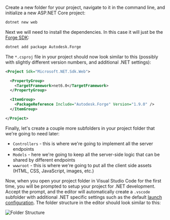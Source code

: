 Create a new folder for your project, navigate to it in the command line, and initialize a new
ASP.NET Core project:

```bash
dotnet new web
```

Next we will need to install the dependencies. In this case it will just be the
[Forge SDK](https://www.nuget.org/packages/Autodesk.Forge):

```bash
dotnet add package Autodesk.Forge
```

The `*.csproj` file in your project should now look similar to this (possibly with
slightly different version numbers, and additional .NET settings):

```xml
<Project Sdk="Microsoft.NET.Sdk.Web">

  <PropertyGroup>
    <TargetFramework>net6.0</TargetFramework>
  </PropertyGroup>

  <ItemGroup>
    <PackageReference Include="Autodesk.Forge" Version="1.9.0" />
  </ItemGroup>

</Project>

```

Finally, let's create a couple more subfolders in your project folder that we're going to need later:

- `Controllers` - this is where we're going to implement all the server endpoints
- `Models` - here we're going to keep all the server-side logic that can be shared by different endpoints
- `wwwroot` - this is where we're going to put all the client side assets (HTML, CSS, JavaScript, images, etc.)

Now, when you open your project folder in Visual Studio Code for the first time, you will be prompted
to setup your project for .NET development. Accept the prompt, and the editor will automatically create
a `.vscode` subfolder with additional .NET specific settings such as the default [launch configuration](https://code.visualstudio.com/docs/editor/debugging#_launch-configurations).
The folder structure in the editor should look similar to this:

![Folder Structure](folder-structure.png)
